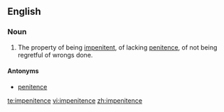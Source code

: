 ==English==

===Noun===
{{en-noun|-}}

# The property of being [[impenitent]], of lacking [[penitence]], of not being regretful of wrongs done.

====Antonyms====
* [[penitence]]

[[te:impenitence]]
[[vi:impenitence]]
[[zh:impenitence]]